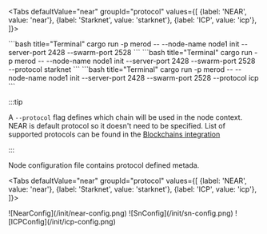 
<Tabs
    defaultValue="near"
    groupId="protocol"
    values={[
        {label: 'NEAR', value: 'near'},
        {label: 'Starknet', value: 'starknet'},
        {label: 'ICP', value: 'icp'},
    ]}>

<TabItem value="near">
```bash title="Terminal"
   cargo run -p merod -- --node-name node1 init --server-port 2428 --swarm-port 2528
```
</TabItem>
<TabItem value="starknet">
```bash title="Terminal"
   cargo run -p merod -- --node-name node1 init --server-port 2428 --swarm-port 2528 --protocol starknet
```
</TabItem>
<TabItem value="icp">
```bash title="Terminal"
   cargo run -p merod -- --node-name node1 init --server-port 2428 --swarm-port 2528 --protocol icp
```
</TabItem>
</Tabs>

:::tip

A `--protocol` flag defines which chain will be used in the node context. NEAR
is default protocol so it doesn't need to be specified. List of supported
protocols can be found in the
[Blockchains integration](../core-concepts/blockchains-integration)

:::

Node configuration file contains protocol defined metada.

<Tabs
    defaultValue="near"
    groupId="protocol"
    values={[
        {label: 'NEAR', value: 'near'},
        {label: 'Starknet', value: 'starknet'},
        {label: 'ICP', value: 'icp'},
    ]}>

<TabItem value="near">
![NearConfig](/init/near-config.png)

</TabItem>
<TabItem value="starknet">
![SnConfig](/init/sn-config.png)

</TabItem>
<TabItem value="icp">
![ICPConfig](/init/icp-config.png)

</TabItem>
</Tabs>
